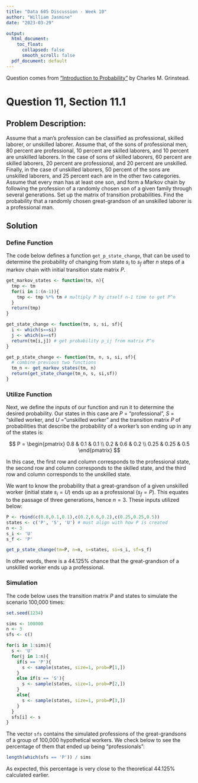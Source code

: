 ```yaml
---
title: "Data 605 Discussion - Week 10"
author: "William Jasmine"
date: "2023-03-29"

output:
  html_document:
    toc_float:
      collapsed: false
      smooth_scroll: false
  pdf_document: default
---
```


Question comes from ["Introduction to Probability"](https://math.dartmouth.edu/~prob/prob/prob.pdf) by Charles M. Grinstead.

# Question 11, Section 11.1
## Problem Description:

Assume that a man’s profession can be classified as professional, skilled laborer, or unskilled laborer. Assume that, of the sons of professional men,
80 percent are professional, 10 percent are skilled laborers, and 10 percent are unskilled laborers. In the case of sons of skilled laborers, 60 percent are skilled laborers, 20 percent are professional, and 20 percent are unskilled. Finally, in the case of unskilled laborers, 50 percent of the sons are unskilled laborers, and 25 percent each are in the other two categories. Assume that every man has at least one son, and form a Markov chain by following the profession of a randomly chosen son of a given family through several generations. Set up the matrix of transition probabilities. Find the probability that a randomly chosen great-grandson of an unskilled laborer is a professional man.

## Solution 
### Define Function

The code below defines a function `get_p_state_change`, that can be used to determine the probability of changing from state $s_i$ to $s_f$ after $n$ steps of a markov chain with initial transition state matrix $P$. 

```r
get_markov_states <- function(tm, n){
  tmp <- tm
  for(i in 1:(n-1)){
    tmp <- tmp %*% tm # multiply P by itself n-1 time to get P^n
  }
  return(tmp)
}

get_state_change <- function(tm, s, si, sf){
  i <- which(s==si)
  j <- which(s==sf)
  return(tm[i,j]) # get probability p_ij from matrix P^n
}

get_p_state_change <- function(tm, n, s, si, sf){
  # combine previous two functions
  tm_n <- get_markov_states(tm, n)
  return(get_state_change(tm_n, s, si,sf))
}
```

### Utilize Function 

Next, we define the inputs of our function and run it to determine the desired probability. Our states in this case are $P$ = "professional", $S$ = "skilled worker, and $U$ = "unskilled worker" and the transition matrix $P$ of probabilities that describe the probability of a worker's son ending up in any of the states is:  

$$
P = 
\begin{pmatrix}
0.8 & 0.1 & 0.1 \\
0.2 & 0.6 & 0.2 \\
0.25 & 0.25 & 0.5
\end{pmatrix}
$$

In this case, the first row and column corresponds to the professional state, the second row and column corresponds to the skilled state, and the third row and column corresponds to the unskilled state.

We want to know the probability that a great-grandson of a given unskilled worker (initial state $s_i=U$) ends up as a professional ($s_f=P$). This equates to the passage of three generations, hence $n=3$. These inputs utilized below:

```r
P <- rbind(c(0.8,0.1,0.1),c(0.2,0.6,0.2),c(0.25,0.25,0.5))
states <- c('P', 'S', 'U') # must align with how P is created
n <- 3
s_i <- 'U'
s_f <- 'P'

get_p_state_change(tm=P, n=n, s=states, si=s_i, sf=s_f)
```

In other words, there is a 44.125% chance that the great-grandson of a unskilled worker ends up a professional. 

### Simulation 

The code below uses the transition matrix $P$ and states to simulate the scenario 100,000 times: 

```r
set.seed(1234)

sims <- 100000
n <- 3
sfs <- c()

for(i in 1:sims){
  s <- 'U'
  for(j in 1:n){
    if(s == 'P'){
      s <- sample(states, size=1, prob=P[1,])
    }
    else if(s == 'S'){
      s <- sample(states, size=1, prob=P[2,])
    }
    else{
      s <- sample(states, size=1, prob=P[3,])
    }
  }
  sfs[i] <- s
}
```

The vector `sfs` contains the simulated professions of the great-grandsons of a group of 100,000 hypothetical workers. We check below to see the percentage of them that ended up being "professionals": 

```r
length(which(sfs == 'P')) / sims
```

As expected, this percentage is very close to the theoretical 44.125% calculated earlier.